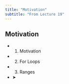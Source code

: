 ```yaml
---
title: "Motivation"
subtitle: "From Lecture 19"
---
```


## Motivation

- 1. Motivation
- 2. For Loops
- 3. Ranges
- ➤


